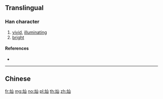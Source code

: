 {{character info/new}}
{{also|燦}}
==Translingual==

===Han character===
{{Han char|rn=86|rad=火|as=03|sn=7|four=|canj=FU|ids=⿰火山}}

# [[vivid]], [[illuminating]]
# [[bright]]

====References====
* {{Han ref|kx=0666.261|hdz=32189.100|uh=707F|ud=28799}}

----

==Chinese==
{{zh-see|燦}}

[[fr:灿]]
[[mg:灿]]
[[no:灿]]
[[pl:灿]]
[[th:灿]]
[[zh:灿]]